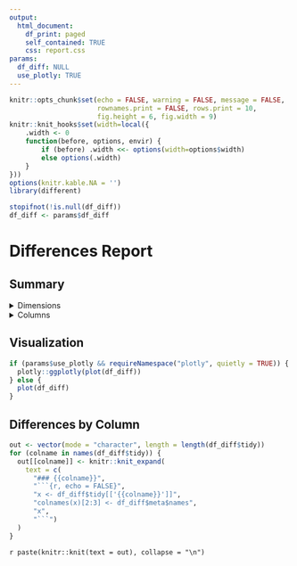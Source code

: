 ```yaml
---
output: 
  html_document:
    df_print: paged
    self_contained: TRUE
    css: report.css
params:
  df_diff: NULL
  use_plotly: TRUE
---
```


```r
knitr::opts_chunk$set(echo = FALSE, warning = FALSE, message = FALSE,
                      rownames.print = FALSE, rows.print = 10,
                      fig.height = 6, fig.width = 9)
knitr::knit_hooks$set(width=local({
    .width <- 0
    function(before, options, envir) {
        if (before) .width <<- options(width=options$width)
        else options(.width)
    }
}))
options(knitr.kable.NA = '')
library(different)
```

```r
stopifnot(!is.null(df_diff))
df_diff <- params$df_diff
```

# Differences Report {.tabset}

## Summary


<details><summary>Dimensions</summary>
```r
purrr::map_dfr(setNames(z$meta$dims, z$meta$names),
    ~ dplyr::data_frame(Rows = .[1], Columns = .[2]), .id = "Data Set") %>% 
  knitr::kable()
```

</details>


<details>
<summary>Columns</summary>

```r
purrr::map2(
  df_diff$meta$colnames, 
  df_diff$meta$coltypes, 
  ~ dplyr::data_frame(Column = .x, Type = .y)
) %>% 
  purrr::reduce(
    full_join, 
    suffix = paste("", c(df_diff$meta$names[1], df_diff$meta$names[2])),
    by = "Column"
  ) %>% 
  {
    .x <- .
    type_var <- paste("Type", df_diff$meta$names[2])
    if (type_var %in% names(.x)) {
      type_var_y <- rlang::sym(type_var)
      type_var_x <- rlang::sym(paste("Type", df_diff$meta$names[1]))
      dplyr::mutate(
        .x, 
        !!type_var_y := ifelse(!is.na(!!type_var_y) & !is.na(!!type_var_x) & !!type_var_y != !!type_var_x, 
                               paste0('<span style="color: red">', !!type_var_y, "</span>"), 
                               !!type_var_y))
    } else .x
  } %>% 
  dplyr::mutate_at(
    dplyr::vars(dplyr::starts_with("Type")),
    function(x) ifelse(is.na(x), "\U274C", x)
  ) %>% 
  left_join(df_diff$diff[, c("variable", "miss_count")], by = c(Column = "variable")) %>% 
  rename(`Number of Differences` = miss_count) %>% 
  knitr::kable(escape = FALSE, )
```

</details>

## Visualization

```r
if (params$use_plotly && requireNamespace("plotly", quietly = TRUE)) {
  plotly::ggplotly(plot(df_diff))
} else {
  plot(df_diff)
}
```

## Differences by Column {.tabset .tabset-fade .tabset-pills}

```r
out <- vector(mode = "character", length = length(df_diff$tidy))
for (colname in names(df_diff$tidy)) {
  out[[colname]] <- knitr::knit_expand(
    text = c(
      "### {{colname}}",
      "```{r, echo = FALSE}",
      "x <- df_diff$tidy[['{{colname}}']]",
      "colnames(x)[2:3] <- df_diff$meta$names",
      "x",
      "```")
  )
}
```

`r paste(knitr::knit(text = out), collapse = "\n")`
